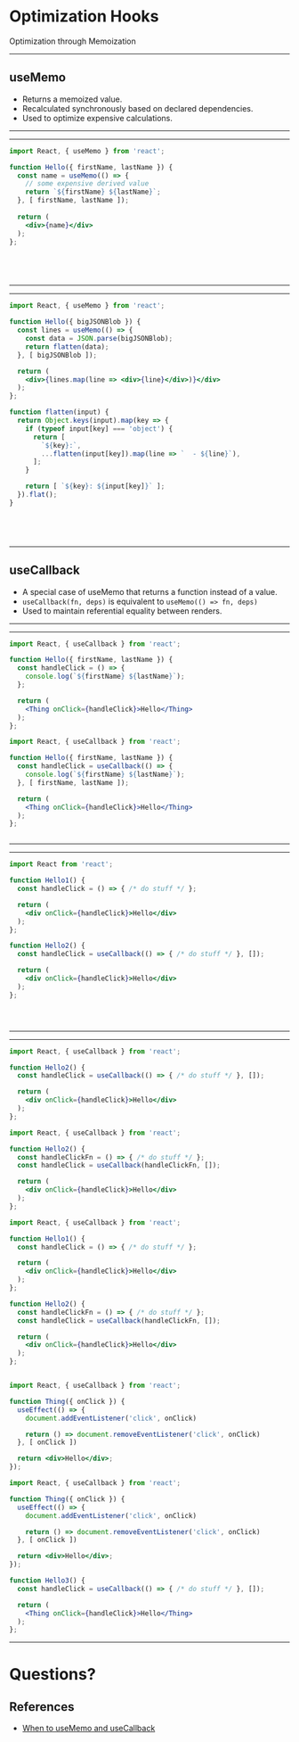 

# Optimization Hooks

Optimization through Memoization

---

## useMemo

<Steps>

* Returns a memoized value.
* Recalculated synchronously based on declared dependencies.
* Used to optimize expensive calculations.

</Steps>

---
---

<CodeSurfer>

```jsx title="useMemo Example"
import React, { useMemo } from 'react';

function Hello({ firstName, lastName }) {
  const name = useMemo(() => {
    // some expensive derived value
    return `${firstName} ${lastName}`;
  }, [ firstName, lastName ]);
​
  return (
    <div>{name}</div>
  );
};
```

```diff 5:6 title="useMemo Example" subtitle="We need to do something expensive"
```
```diff 4:6 title="useMemo Example" subtitle="so we wrap it in useMemo"
```
```diff 4:7 title="useMemo Example" subtitle="and specify when it should re-compute"
```

```diff title="useMemo Example" subtitle="Not a particularly real-world use-case though"
```

</CodeSurfer>

---
---

<CodeSurfer>

```jsx title="useMemo to cache a function call"
import React, { useMemo } from 'react';

function Hello({ bigJSONBlob }) {
  const lines = useMemo(() => {
    const data = JSON.parse(bigJSONBlob);
    return flatten(data);
  }, [ bigJSONBlob ]);

  return (
    <div>{lines.map(line => <div>{line}</div>)}</div>
  );
};

function flatten(input) {
  return Object.keys(input).map(key => {
    if (typeof input[key] === 'object') {
      return [
        `${key}:`,
        ...flatten(input[key]).map(line => `  - ${line}`),
      ];
    }

    return [ `${key}: ${input[key]}` ];
  }).flat();
}
```

```diff 14:25 title="useMemo to cache a function call" subtitle="This could get quite expensive for a large object"
```
```diff 5:6 title="useMemo to cache a function call" subtitle="Even the parsing could make a difference"
```
```diff 4:7 title="useMemo to cache a function call" subtitle="So we memoize the whole value, only recalculating on bigJSONBlob changes"
```

```diff title="useMemo to cache a function call"
```

</CodeSurfer>

---

## useCallback

<Steps>

* A special case of useMemo that returns a function instead of a value.
* `useCallback(fn, deps)` is equivalent to `useMemo(() => fn, deps)`
* Used to maintain referential equality between renders.

</Steps>

---
---

<CodeSurfer>

```jsx title="useCallback" subtitle="a Thing with a click handler"
import React, { useCallback } from 'react';

function Hello({ firstName, lastName }) {
  const handleClick = () => {
    console.log(`${firstName} ${lastName}`);
  };

  return (
    <Thing onClick={handleClick}>Hello</Thing>
  );
};
```

```jsx title="useCallback" subtitle="click handler gets memoized"
import React, { useCallback } from 'react';

function Hello({ firstName, lastName }) {
  const handleClick = useCallback(() => {
    console.log(`${firstName} ${lastName}`);
  }, [ firstName, lastName ]);

  return (
    <Thing onClick={handleClick}>Hello</Thing>
  );
};
```

```diff title="useCallback"
```

</CodeSurfer>

---
---

<CodeSurfer>

```jsx title="Pop Quiz"
import React from 'react';

function Hello1() {
  const handleClick = () => { /* do stuff */ };

  return (
    <div onClick={handleClick}>Hello</div>
  );
};

function Hello2() {
  const handleClick = useCallback(() => { /* do stuff */ }, []);

  return (
    <div onClick={handleClick}>Hello</div>
  );
};
```

```diff 3:9 title="Pop Quiz" subtitle="a click handler"
```
```diff 11:17 title="Pop Quiz" subtitle="a memoized click handler"
```
```diff 3:17 title="Pop Quiz" subtitle="Which is more performant? Why"
```

</CodeSurfer>

---
---

<CodeSurfer>

```jsx title="Pop Quiz Answer" subtitle="the memoized click handler"
import React, { useCallback } from 'react';

function Hello2() {
  const handleClick = useCallback(() => { /* do stuff */ }, []);

  return (
    <div onClick={handleClick}>Hello</div>
  );
};
```

```jsx title="Pop Quiz Answer" subtitle="the memoized click handler, rewritten"
import React, { useCallback } from 'react';

function Hello2() {
  const handleClickFn = () => { /* do stuff */ };
  const handleClick = useCallback(handleClickFn, []);

  return (
    <div onClick={handleClick}>Hello</div>
  );
};
```

```jsx title="Pop Quiz Answer" subtitle="which is almost the same as the original"
import React, { useCallback } from 'react';

function Hello1() {
  const handleClick = () => { /* do stuff */ };

  return (
    <div onClick={handleClick}>Hello</div>
  );
};

function Hello2() {
  const handleClickFn = () => { /* do stuff */ };
  const handleClick = useCallback(handleClickFn, []);

  return (
    <div onClick={handleClick}>Hello</div>
  );
};
```

```diff title="Pop Quiz Answer" subtitle="Now: which is more performant?"
```

```jsx title="Pop Quiz Answer" subtitle="if the child component depends on referencial identity"
import React, { useCallback } from 'react';

function Thing({ onClick }) {
  useEffect(() => {
    document.addEventListener('click', onClick)

    return () => document.removeEventListener('click', onClick)
  }, [ onClick ])

  return <div>Hello</div>;
});
```

```jsx title="Pop Quiz Answer" subtitle="Only then does this improve performance"
import React, { useCallback } from 'react';

function Thing({ onClick }) {
  useEffect(() => {
    document.addEventListener('click', onClick)

    return () => document.removeEventListener('click', onClick)
  }, [ onClick ])

  return <div>Hello</div>;
});

function Hello3() {
  const handleClick = useCallback(() => { /* do stuff */ }, []);

  return (
    <Thing onClick={handleClick}>Hello</Thing>
  );
};
```

</CodeSurfer>

---

# Questions?

## References
* [When to useMemo and useCallback](https://kentcdodds.com/blog/usememo-and-usecallback)
